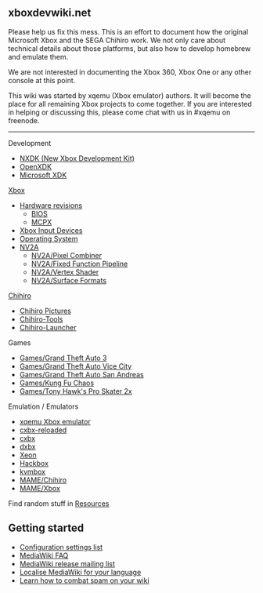 == xboxdevwiki.net ==

Please help us fix this mess.
This is an effort to document how the original Microsoft Xbox and the SEGA Chihiro work.
We not only care about technical details about those platforms, but also how to develop homebrew and emulate them.

We are not interested in documenting the Xbox 360, Xbox One or any other console at this point.

This wiki was started by xqemu (Xbox emulator) authors. It will become the place for all remaining Xbox projects to come together.
If you are interested in helping or discussing this, please come chat with us in #xqemu on freenode.

----


Development

* [https://github.com/xqemu/nxdk NXDK (New Xbox Development Kit)]
* [[OpenXDK]]
* [[Microsoft XDK]]

[[Xbox]]

* [[Hardware revisions]]
** [[BIOS]]
** [[MCPX]]
* [[Xbox Input Devices]]
* [[Operating System]]
* [[NV2A]]
** [[NV2A/Pixel Combiner]]
** [[NV2A/Fixed Function Pipeline]]
** [[NV2A/Vertex Shader]]
** [[NV2A/Surface Formats]]

[http://segaretro.org/Sega_Chihiro Chihiro]

* [[Chihiro Pictures]]
* [[Chihiro-Tools]]
* [[Chihiro-Launcher]]

Games

* [[Games/Grand Theft Auto 3]]
* [[Games/Grand Theft Auto Vice City]]
* [[Games/Grand Theft Auto San Andreas]]
* [[Games/Kung Fu Chaos]]
* [[Games/Tony Hawk's Pro Skater 2x]]

Emulation / Emulators

* [http://xqemu.com xqemu Xbox emulator]
* [[cxbx-reloaded]]
* [[cxbx]]
* [[dxbx]]
* [[Xeon]]
* [[Hackbox]]
* [[kvmbox]]
* [[MAME/Chihiro]]
* [[MAME/Xbox]]


Find random stuff in [[Resources]]

== Getting started ==

* [https://www.mediawiki.org/wiki/Special:MyLanguage/Manual:Configuration_settings Configuration settings list]
* [https://www.mediawiki.org/wiki/Special:MyLanguage/Manual:FAQ MediaWiki FAQ]
* [https://lists.wikimedia.org/mailman/listinfo/mediawiki-announce MediaWiki release mailing list]
* [https://www.mediawiki.org/wiki/Special:MyLanguage/Localisation#Translation_resources Localise MediaWiki for your language]
* [https://www.mediawiki.org/wiki/Special:MyLanguage/Manual:Combating_spam Learn how to combat spam on your wiki]